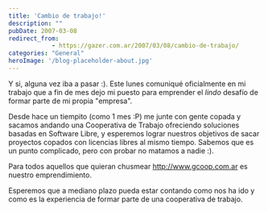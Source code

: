 ```yaml
---
title: 'Cambio de trabajo!'
description: ""
pubDate: 2007-03-08
redirect_from: 
            - https://gazer.com.ar/2007/03/08/cambio-de-trabajo/
categories: "General"
heroImage: '/blog-placeholder-about.jpg'
---
```

Y si, alguna vez iba a pasar :). Este lunes comuniqué oficialmente en mi trabajo que a fin de mes dejo mi puesto para emprender el _lindo_ desafío de formar parte de mi propia "empresa".

Desde hace un tiempito (como 1 mes :P) me junte con gente copada y sacamos andando una Cooperativa de Trabajo ofreciendo soluciones basadas en Software Libre, y esperemos lograr nuestros objetivos de sacar proyectos copados con licencias libres al mismo tiempo. Sabemos que es un punto complicado, pero con probar no matamos a nadie :).

Para todos aquellos que quieran chusmear <http://www.gcoop.com.ar> es nuestro emprendimiento.

Esperemos que a mediano plazo pueda estar contando como nos ha ido y como es la experiencia de formar parte de una cooperativa de trabajo.
